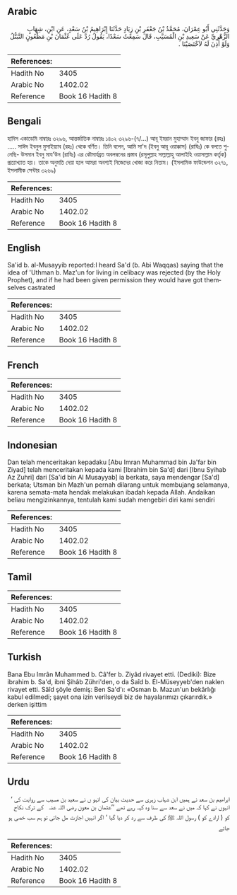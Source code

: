 ## Arabic


<div dir="rtl" lang="ar" style={{fontSize:'larger',backgroundColor:'#f8f9fa',padding:20}}>
وَحَدَّثَنِي أَبُو عِمْرَانَ، مُحَمَّدُ بْنُ جَعْفَرِ بْنِ زِيَادٍ حَدَّثَنَا إِبْرَاهِيمُ بْنُ سَعْدٍ، عَنِ ابْنِ، شِهَابٍ الزُّهْرِيِّ عَنْ سَعِيدِ بْنِ الْمُسَيَّبِ، قَالَ سَمِعْتُ سَعْدًا، يَقُولُ رُدَّ عَلَى عُثْمَانَ بْنِ مَظْعُونٍ التَّبَتُّلُ وَلَوْ أُذِنَ لَهُ لاَخْتَصَيْنَا ‏.‏
</div>
<div style={{backgroundColor:'#f8f9fa',padding:20, marginBottom: 10}}><table> <thead> <tr> <th>References:</th> <th></th> </tr> </thead> <tbody><tr><td>Hadith No</td><td>3405</td></tr><tr><td>Arabic No</td><td>1402.02</td></tr><tr><td>Reference</td><td>Book 16 Hadith 8</td></tr></tbody></table></div>

## Bengali


<div dir="ltr" lang="bn" style={{fontSize:'larger',backgroundColor:'#f8f9fa',padding:20}}>
হাদিস একাডেমি নাম্বারঃ ৩২৯৬, আন্তর্জাতিক নাম্বারঃ ১৪০২ ৩২৯৬-(৭/...) আবূ ইমরান মুহাম্মাদ ইবনু জাফার (রহঃ) ..... সাঈদ ইবনুল মুসাইয়্যাব (রহঃ) থেকে বর্ণিত। তিনি বলেন, আমি সা'দ (ইবনু আবূ ওয়াক্কাস) (রাযিঃ) কে বলতে শুনেছি- উসমান ইবনু মায'উন (রাযিঃ) এর কৌমাৰ্যব্রত অবলম্বনের প্রস্তাব (রসূলুল্লাহ সাল্লাল্লাহু আলাইহি ওয়াসাল্লাম কর্তৃক) প্রত্যাখ্যাত হয়। তাকে অনুমতি দেয়া হলে আমরা অবশ্যই নিজেদের খোজা করে নিতাম। (ইসলামিক ফাউন্ডেশন ৩২৭১, ইসলামীক সেন্টার ৩২৬৯)
</div>
<div style={{backgroundColor:'#f8f9fa',padding:20, marginBottom: 10}}><table> <thead> <tr> <th>References:</th> <th></th> </tr> </thead> <tbody><tr><td>Hadith No</td><td>3405</td></tr><tr><td>Arabic No</td><td>1402.02</td></tr><tr><td>Reference</td><td>Book 16 Hadith 8</td></tr></tbody></table></div>

## English


<div dir="ltr" lang="en" style={{fontSize:'larger',backgroundColor:'#f8f9fa',padding:20}}>
Sa'id b. al-Musayyib reported:I heard Sa'd (b. Abi Waqqas) saying that the idea of 'Uthman b. Maz'un for living in celibacy was rejected (by the Holy Prophet), and if he had been given permission they would have got themselves castrated
</div>
<div style={{backgroundColor:'#f8f9fa',padding:20, marginBottom: 10}}><table> <thead> <tr> <th>References:</th> <th></th> </tr> </thead> <tbody><tr><td>Hadith No</td><td>3405</td></tr><tr><td>Arabic No</td><td>1402.02</td></tr><tr><td>Reference</td><td>Book 16 Hadith 8</td></tr></tbody></table></div>

## French


<div dir="ltr" lang="fr" style={{fontSize:'larger',backgroundColor:'#f8f9fa',padding:20}}>

</div>
<div style={{backgroundColor:'#f8f9fa',padding:20, marginBottom: 10}}><table> <thead> <tr> <th>References:</th> <th></th> </tr> </thead> <tbody><tr><td>Hadith No</td><td>3405</td></tr><tr><td>Arabic No</td><td>1402.02</td></tr><tr><td>Reference</td><td>Book 16 Hadith 8</td></tr></tbody></table></div>

## Indonesian


<div dir="ltr" lang="id" style={{fontSize:'larger',backgroundColor:'#f8f9fa',padding:20}}>
Dan telah menceritakan kepadaku [Abu Imran Muhammad bin Ja'far bin Ziyad] telah menceritakan kepada kami [Ibrahim bin Sa'd] dari [Ibnu Syihab Az Zuhri] dari [Sa'id bin Al Musayyab] ia berkata, saya mendengar [Sa'd] berkata; Utsman bin Mazh'un pernah dilarang untuk membujang selamanya, karena semata-mata hendak melakukan ibadah kepada Allah. Andaikan beliau mengizinkannya, tentulah kami sudah mengebiri diri kami sendiri
</div>
<div style={{backgroundColor:'#f8f9fa',padding:20, marginBottom: 10}}><table> <thead> <tr> <th>References:</th> <th></th> </tr> </thead> <tbody><tr><td>Hadith No</td><td>3405</td></tr><tr><td>Arabic No</td><td>1402.02</td></tr><tr><td>Reference</td><td>Book 16 Hadith 8</td></tr></tbody></table></div>

## Tamil


<div dir="ltr" lang="ta" style={{fontSize:'larger',backgroundColor:'#f8f9fa',padding:20}}>

</div>
<div style={{backgroundColor:'#f8f9fa',padding:20, marginBottom: 10}}><table> <thead> <tr> <th>References:</th> <th></th> </tr> </thead> <tbody><tr><td>Hadith No</td><td>3405</td></tr><tr><td>Arabic No</td><td>1402.02</td></tr><tr><td>Reference</td><td>Book 16 Hadith 8</td></tr></tbody></table></div>

## Turkish


<div dir="ltr" lang="tr" style={{fontSize:'larger',backgroundColor:'#f8f9fa',padding:20}}>
Bana Ebu Imrân Muhammed b. Câ'fer b. Ziyâd rivayet etti. (Dediki): Bize ibrahim b. Sa'd, ibni Şihâb Zühri'den, o da Saîd b. El-Müseyyeb'den naklen rivayet etti. Sâîd şöyle demiş: Ben Sa'd'ı: «Osman b. Mazun'un bekârlığı kabul edilmedi; şayet ona izin verilseydi biz de hayalarımızı çıkarırdık.» derken işittim
</div>
<div style={{backgroundColor:'#f8f9fa',padding:20, marginBottom: 10}}><table> <thead> <tr> <th>References:</th> <th></th> </tr> </thead> <tbody><tr><td>Hadith No</td><td>3405</td></tr><tr><td>Arabic No</td><td>1402.02</td></tr><tr><td>Reference</td><td>Book 16 Hadith 8</td></tr></tbody></table></div>

## Urdu


<div dir="rtl" lang="ur" style={{fontSize:'larger',backgroundColor:'#f8f9fa',padding:20}}>
ابراھیم بن سعد نے ہمیں ابن شہاب زہری سے حدیث بیان کی انہو ں نے سعید بن مسیب سے روایت کی ‘ انہوں نے کہا کہ میں نے سعد سے سنا وہ کہہ رہے تھے ’’عثمان بن معون ‌رضی ‌اللہ ‌عنہ ‌ ‌ کے ترک نکاح کو ( ارادے کو ) رسول اللہ ﷺ کی طرف سے رد کر دیا گیا ‘ اگر انہیں اجازت مل جاتی تو ہم سب خصی ہو جاتے
</div>
<div style={{backgroundColor:'#f8f9fa',padding:20, marginBottom: 10}}><table> <thead> <tr> <th>References:</th> <th></th> </tr> </thead> <tbody><tr><td>Hadith No</td><td>3405</td></tr><tr><td>Arabic No</td><td>1402.02</td></tr><tr><td>Reference</td><td>Book 16 Hadith 8</td></tr></tbody></table></div>